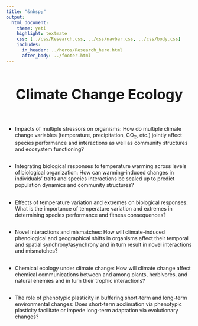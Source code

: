 ```yaml
---
title: "&nbsp;"
output:
  html_document:
    theme: yeti
    highlight: textmate
    css: [../css/Research.css, ../css/navbar.css, ../css/body.css]
    includes:
      in_header: ../heros/Research_hero.html
      after_body: ../footer.html
---
```


<style>
h1 {text-align: center !important; 
   font-weight: bold !important; 
   font-size: 38px !important;
   line-height: 1.5em;}
   
h2 {font-weight: bold !important;} 
   
.External_link{
  border-radius: 5px;
  border: none;
  text-align: center;
  text-decoration: none;
  display: inline-block;
  width: 60px;
}

</style>

# Climate Change Ecology

<br>

*	Impacts of multiple stressors on organisms: How do multiple climate change variables (temperature, precipitation, CO~2~, etc.) jointly affect species performance and interactions as well as community structures and ecosystem functioning?

<div style="height: 0.1em;"></div>

*	Integrating biological responses to temperature warming across levels of biological organization: How can warming-induced changes in individuals’ traits and species interactions be scaled up to predict population dynamics and community structures?

<div style="height: 0.1em;"></div>

*	Effects of temperature variation and extremes on biological responses: What is the importance of temperature variation and extremes in determining species performance and fitness consequences?

<div style="height: 0.1em;"></div>

*	Novel interactions and mismatches: How will climate-induced phenological and geographical shifts in organisms affect their temporal and spatial synchrony/asynchrony and in turn result in novel interactions and mismatches?

<div style="height: 0.1em;"></div>

* Chemical ecology under climate change: How will climate change affect chemical communications between and among plants, herbivores, and natural enemies and in turn their trophic interactions?

<div style="height: 0.1em;"></div>

* The role of phenotypic plasticity in buffering short-term and long-term environmental changes: Does short-term acclimation via phenotypic plasticity facilitate or impede long-term adaptation via evolutionary changes?




